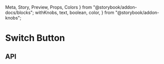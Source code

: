   Meta,
  Story,
  Preview,
  Props,
  Colors
} from "@storybook/addon-docs/blocks";
  withKnobs,
  text,
  boolean,
  color,
} from "@storybook/addon-knobs";


<Meta title="UI|Buttons" />

# Switch Button

<Preview withSource='none'>
    <Story name="Switch Button" parameters={{ decorators: [withKnobs] }}>
        <SwitchButton 
            isDisabled={boolean('Disabled',false,'Props')}
            activeLabel={text('Active Label','ONLINE','Props')}
            inActiveLabel={text('Inactive Label','OFFLINE','Props')}
            activeBgColor={color('Active Color',colors.dark_lime_green,'Style')}
            inActiveBgColor={color('Inactive Color',colors.grey_darkest_30,'Style')}
            labelColor={color('Label Color',colors.text_grey,'Style')}
        />
    </Story>
</Preview>

## API

<Props of={SwitchButton}/>